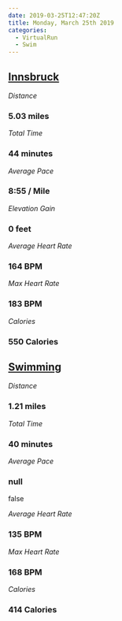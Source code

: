 ```yaml
---
date: 2019-03-25T12:47:20Z
title: Monday, March 25th 2019
categories:
  - VirtualRun
  - Swim
---
```

## [Innsbruck](https://www.strava.com/activities/2239584276)

_Distance_

### 5.03 miles

_Total Time_

### 44 minutes

_Average Pace_

### 8:55 / Mile

_Elevation Gain_

### 0 feet

_Average Heart Rate_

### 164 BPM

_Max Heart Rate_

### 183 BPM

_Calories_

### 550 Calories

## [Swimming](https://www.strava.com/activities/2240534809)

_Distance_

### 1.21 miles

_Total Time_

### 40 minutes

_Average Pace_

### null

false

_Average Heart Rate_

### 135 BPM

_Max Heart Rate_

### 168 BPM

_Calories_

### 414 Calories